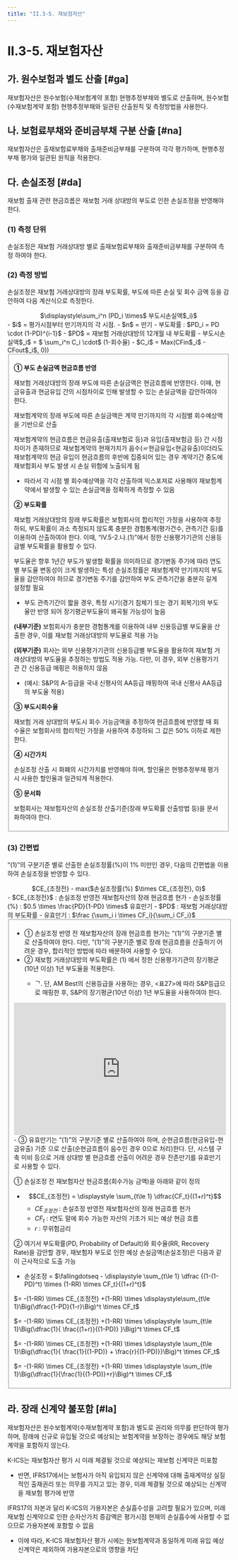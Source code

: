 ```yaml
---
title: "II.3-5. 재보험자산"
---
```

# II.3-5. 재보험자산

## 가. 원수보험과 별도 산출 [#ga]
재보험자산은 원수보험(수재보험계약 포함) 현행추정부채와 별도로 산출하며, 원수보험 (수재보험계약 포함) 현행추정부채와 일관된 산출원칙 및 측정방법을 사용한다.

## 나. 보험료부채와 준비금부채 구분 산출 [#na]
재보험자산은 출재보험료부채와 출재준비금부채를 구분하여 각각 평가하며, 현행추정 부채 평가와 일관된 원칙을 적용한다.

## 다. 손실조정 [#da]
재보험 출재 관련 현금흐름은 재보험 거래 상대방의 부도로 인한 손실조정을 반영해야 한다.
### (1) 측정 단위
손실조정은 재보험 거래상대방 별로 출재보험료부채와 출재준비금부채를 구분하여 측정 하여야 한다.
### (2) 측정 방법
손실조정은 재보험 거래상대방의 장래 부도확률, 부도에 따른 손실 및 회수 금액 등을 감안하여 다음 계산식으로 측정한다.

 <Math>
  손실조정 =
 <center>
 $\displaystyle\sum_i^n (PD_i \times$ 부도시손실액$_i)$
 </center>
  - $i$ =  평가시점부터 만기까지의 각 시점.
  - $n$ =  만기
  - 부도확률 : $PD_i = PD \cdot (1-PD)^{i-1}$
  - $PD$ = 재보험 거래상대방의 12개월 내 부도확률
  - 부도시손실액$_i$ = $ \sum_i^n C_i \cdot$ (1-회수율)
  - $C_i$ = Max(CFin$_i$ - CFout$_i$, 0))
 </Math>


<Fieldset legend = "손실조정 측정방법" toggleable>

**① 부도 손실금액 현금흐름 반영**

재보험 거래상대방의 장래 부도에 따른 손실금액은 현금흐름에 반영한다. 이때, 현금유출과 현금유입 간의 시점차이로 인해 발생할 수 있는 손실금액을 감안하여야 한다.

<Accordion multiple activeIndex={[]}>
<AccordionTab header="현금유출과 유입 간의 시점 차이로 인해 발생할 수 있는 손실금액을 감안해야 하는 이유">

재보험계약의 장래 부도에 따른 손실금액은 계약 만기까지의 각 시점별 회수예상액을 기반으로 산출

재보험계약의 현금흐름은 현금유출(출재보험료 등)과 유입(출재보험금 등) 간 시점 차이가 존재하므로 재보험계약의 현재가치가 음수(☞현금유입\<현금유출)이더라도 재보험계약의 현금 유입이 현금흐름의 후반에 집중되어 있는 경우 계약기간 중도에 재보험회사 부도 발생 시 손실 위험에 노출되게 됨
- 따라서 각 시점 별 회수예상액을 각각 산출하여 익스포져로 사용해야 재보험계약에서 발생할 수 있는 손실금액을 정확하게 측정할 수 있음

</AccordionTab>
</Accordion>

**② 부도확률**

재보험 거래상대방의 장래 부도확률은 보험회사의 합리적인 가정을 사용하여 추정하되, 부도확률이 과소 측정되지 않도록 충분한 경험통계(평가건수, 관측기간 등)를 이용하여 산출하여야 한다. 이때, “IV.5-2.나.(1)”에서 정한 신용평가기관의 신용등급별 부도확률을 활용할 수 있다.

<Accordion multiple activeIndex={[]}>
<AccordionTab header="충분한 경험통계를 이용하여 부도확률을 산출해야 하는 이유">

부도율은 향후 1년간 부도가 발생할 확률을 의미하므로 경기변동 주기에 따라 연도별 부도율 변동성이 크게 발생하는 특성
손실조정률은 재보험계약 만기까지의 부도율을 감안하여야 하므로 경기변동 주기를 감안하여 부도 관측기간을 충분히 길게 설정할 필요
- 부도 관측기간이 짧을 경우, 특정 시기(경기 침체기 또는 경기 회복기)의 부도율만 반영 되어 장기평균부도율이 왜곡될 가능성이 높음

</AccordionTab>
</Accordion>


<Accordion multiple activeIndex={[]}>
<AccordionTab header="기본법 상 부도확률 적용기준">

**(내부기준)** 보험회사가 충분한 경험통계를 이용하여 내부 신용등급별 부도율을 산출한 경우, 이를 재보험 거래상대방의 부도율로 적용 가능

**(외부기준)** 회사는 외부 신용평가기관의 신용등급별 부도율을 활용하여 재보험 거래상대방의 부도율을 추정하는 방법도 적용 가능. 다만, 이 경우, 외부 신용평가기관 간 신용등급 매핑은 허용하지 않음
- (예시: S&P의 A-등급을 국내 신평사의 AA등급 매핑하여 국내 신평사 AA등급의 부도율 적용)

</AccordionTab>
</Accordion>



**③ 부도시회수율**

재보험 거래 상대방의 부도시 회수 가능금액을 추정하여 현금흐름에 반영할 때 회수율은 보험회사의 합리적인 가정을 사용하여 추정하되 그 값은 50% 이하로 제한한다.

**④ 시간가치**

손실조정 산출 시 화폐의 시간가치를 반영해야 하며, 할인율은 현행추정부채 평가시 사용한 할인율과 일관되게 적용한다.

**⑤ 문서화**

보험회사는 재보험자산의 손실조정 산출기준(장래 부도확률 산출방법 등)을 문서화하여야 한다.

</Fieldset>



### (3) 간편법
 “(1)”의 구분기준 별로 산출한 손실조정률(%)이 1% 미만인 경우, 다음의 간편법을 이용하여 손실조정을 반영할 수 있다.

 <Math>
 $CE_{조정후} =$
 <center>
  $CE_{조정전} - max($손실조정률(%) $\times CE_{조정전}, 0)$
 </center>
 - $CE_{조정전}$ : 손실조정 반영전 재보험자산의 장래 현금흐름 현가
 - 손실조정률(%) : $0.5 \times \frac{PD}{1-PD} \times$ 유효만기
 - $PD$ : 재보험 거래상대방의 부도확률
 - 유효만기 : $\frac {\sum_i i \times CF_i}{\sum_i CF_i}$
</Math>

<Fieldset legend = "간편법을 이용한 손실조정 반영" toggleable>

- ① 손실조정 반영 전 재보험자산의 장래 현금흐름 현가는 “(1)”의 구분기준 별로 산출하여야 한다. 다만, “(1)”의 구분기준 별로 장래 현금흐름을 산출하기 어려운 경우, 합리적인 방법에 따라 배분하여 사용할 수 있다.
- ② 재보험 거래상대방의 부도확률은 <OverlayDemo id="452_나" />(1) 에서 정한 신용평가기관의 장기평균(10년 이상) 1년 부도율을 적용한다.
  - ᄀ. 단, AM Best의 신용등급을 사용하는 경우, \<표27>에 따라 S&P등급으로 매핑한 후, S&P의 장기평균(10년 이상) 1년 부도율을 사용하여야 한다.

<center>
<iframe
  width="480"
  height="300"
  frameborder="0"
  scrolling="no"
  title=""
  src="https://docs.google.com/spreadsheets/d/e/2PACX-1vS0XRomFHnFmSo7g5AGXULeCeBGUf4mrVYenxp2H2P7I7IMCOJ8lI8uX8m4fx90J6jPhlnD58ATQPYa/pubhtml?gid=233571973&single=true&amp;widget=true&amp;headers=false">
</iframe>
</center>
- ③ 유효만기는 “(1)”의 구분기준 별로 산출하여야 하며, 순현금흐름(현금유입-현금유출) 기준 으로 산출(순현금흐름이 음수인 경우 0으로 처리)한다. 단, 시스템 구축 미비 등으로 거래 상대방 별 현금흐름 산출이 어려운 경우 잔존만기를 유효만기로 사용할 수 있다.


<Accordion multiple activeIndex={[]}>
<AccordionTab header="손실조정 간편법의 결론도출 근거">

① 손실조정 전 재보험자산 현금흐름(회수가능 금액)을 아래와 같이 정의
- $$CE_{조정전} = \displaystyle \sum_{t\le 1} \dfrac{CF_t}{(1+r)^t}$$
  - $CE_{조정전}$ : 손실조정 반영전 재보험자산의 장래 현금흐름 현가
  - $CF_t$ : $t$연도 말에 회수 가능한 자산의 기초가 되는 예상 현금 흐름
  - $r$ : 무위험금리

② 여기서 부도확률(PD, Probability of Default)와 회수율(RR, Recovery Rate)을 감안할 경우, 재보험자 부도로 인한 예상 손실금액(손실조정)은 다음과 같이 근사적으로 도출 가능

- 손실조정 = $\fallingdotseq - \displaystyle \sum_{t\le 1} \dfrac {(1-(1-PD)^t) \times (1-RR) \times CF_t}{(1+r)^t}$

$= -(1-RR) \times CE_{조정전} +(1-RR) \times \displaystyle\sum_{t\le 1}\Big(\dfrac{1-PD}{1-r}\Big)^t \times CF_t$

$= -(1-RR) \times CE_{조정전} +(1-RR) \times \displaystyle \sum_{t\le 1}\Big(\dfrac{1}{ \frac{(1+r)}{(1-PD)} }\Big)^t \times CF_t$

$= -(1-RR) \times CE_{조정전} +(1-RR) \times \displaystyle \sum_{t\le 1}\Big(\dfrac{1}{ \frac{1}{(1-PD)} + \frac{r}{(1-PD)}}\Big)^t \times CF_t$

$= -(1-RR) \times CE_{조정전} +(1-RR) \times \displaystyle \sum_{t\le 1}\Big(\dfrac{1}{\frac{1}{(1-PD)}+r}\Big)^t \times CF_t$

</AccordionTab>
</Accordion>

</Fieldset>



## 라. 장래 신계약 불포함 [#la]
재보험자산은 원수보험계약(수재보험계약 포함)과 별도로 권리와 의무를 판단하여 평가하며, 장래에 신규로 유입될 것으로 예상되는 보험계약을 보장하는 경우에도 해당 보험 계약을 포함하지 않는다.

<Accordion multiple activeIndex={[]}>
<AccordionTab header="K-ICS 재보험자산에서 신규유입계약을 포함하지 않는 이유">

K-ICS는 재보험자산 평가 시 미래 체결될 것으로 예상되는 재보험 신계약은 미포함
- 반면, IFRS17에서는 보험사가 아직 유입되지 않은 신계약에 대해 출재계약상 실질적인 출재권리 또는 의무를 가지고 있는 경우, 미래 체결될 것으로 예상되는 신계약을 재보험 평가에 반영

IFRS17의 자본과 달리 K-ICS의 가용자본은 손실흡수성을 고려할 필요가 있으며, 미래 재보험 신계약으로 인한 순자산가치 증감액은 평가시점 현재의 손실흡수에 사용할 수 없으므로 가용자본에 포함할 수 없음
- 이에 따라, K-ICS 재보험자산 평가 시에는 원보험계약과 동일하게 미래 유입 예상 신계약은 제외하여 가용자본으로의 영향을 차단

</AccordionTab>
</Accordion>
